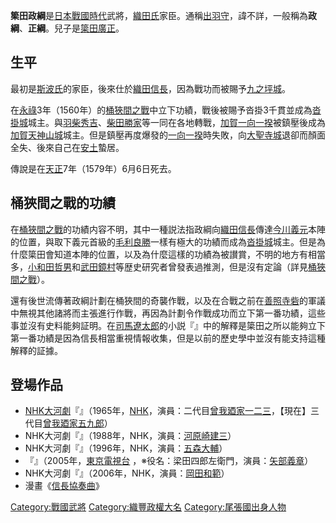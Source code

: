 {{unreferenced|time=2013-04-04T07:27:11+00:00}}
{{japanese|japanese=簗田 政綱|kana=やなだ まさつな|romaji=Yanada Masatsuna}}
'''簗田政綱'''是[[日本戰國時代|日本戰國時代]]武將，[[織田氏|織田氏]]家臣。通稱[[出羽守|出羽守]]，諱不詳，一般稱為'''政綱'''、'''正綱'''。兒子是[[簗田廣正|簗田廣正]]。

== 生平 ==
最初是[[斯波氏|斯波氏]]的家臣，後來仕於[[織田信長|織田信長]]，因為戰功而被賜予[[九之坪城|九之坪城]]。

在[[永祿|永祿]]3年（1560年）的[[桶狹間之戰|桶狹間之戰]]中立下功績，戰後被賜予沓掛3千貫並成為[[沓掛城|沓掛城]]城主。與[[羽柴秀吉|羽柴秀吉]]、[[柴田勝家|柴田勝家]]等一同在各地轉戰，[[加賀一向一揆|加賀一向一揆]]被鎮壓後成為[[加賀國|加賀]][[天神山城|天神山城]]城主。但是鎮壓再度爆發的[[一向一揆|一向一揆]]時失敗，向[[大聖寺城|大聖寺城]]退卻而顏面全失、後來自己在[[安土|安土]]蟄居。

傳說是在[[天正_(日本)|天正]]7年（1579年）6月6日死去。

== 桶狹間之戰的功績 ==
在[[桶狹間之戰|桶狹間之戰]]的功績内容不明，其中一種説法指政綱向[[織田信長|織田信長]]傳達[[今川義元|今川義元]]本陣的位置，與取下義元首級的[[毛利良勝|毛利良勝]]一樣有極大的功績而成為[[沓掛城|沓掛城]]城主。但是為什麼簗田會知道本陣的位置，以及為什麼這樣的功績為被讃賞，不明的地方有相當多，[[小和田哲男|小和田哲男]]和[[武田鏡村|武田鏡村]]等歴史研究者曾發表過推測，但是沒有定論（詳見[[桶狹間之戰|桶狹間之戰]]）。

還有後世流傳著政綱計劃在桶狹間的奇襲作戰，以及在合戰之前在[[善照寺砦|善照寺砦]]的軍議中無視其他諸將而主張進行作戰，再因為計劃令作戰成功而立下第一番功績，這些事並沒有史料能夠証明。在[[司馬遼太郎|司馬遼太郎]]的小説『{{tsl|ja|国盗り物語|盜國物語}}』中的解釋是簗田之所以能夠立下第一番功績是因為信長相當重視情報收集，但是以前的歷史學中並沒有能支持這種解釋的証據。

== 登場作品 ==
*[[NHK大河劇|NHK大河劇]]『{{lang|ja|太閤記}}』（1965年，[[NHK|NHK]]，演員：二代目[[曾我廼家一二三|曾我廼家一二三]]，【現在】三代目[[曾我廼家五九郎|曾我廼家五九郎]]）
*NHK大河劇『{{lang|ja|武田信玄}}』（1988年，NHK，演員：[[河原崎建三|河原崎建三]]）
*NHK大河劇『{{lang|ja|秀吉}}』（1996年，NHK，演員：[[五森大輔|五森大輔]]）
*『{{lang|ja|国盗り物語}}』（2005年，[[東京電視台|東京電視台]] ，※役名：梁田四郎左衛門，演員：[[矢部義章|矢部義章]]）
*NHK大河劇『{{lang|ja|功名が辻}}』（2006年，NHK，演員：[[岡田和範|岡田和範]]）
*漫畫《[[信長協奏曲|信長協奏曲]]》

[[Category:戰國武將|Category:戰國武將]]
[[Category:織豐政權大名|Category:織豐政權大名]]
[[Category:尾張國出身人物|Category:尾張國出身人物]]